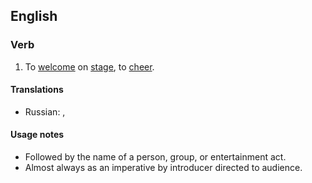 ==English==

===Verb===
{{head|en|verb|head=[[give]] [[it]] [[up]]}} 

# {{context|usually|with for|lang=en}} To [[welcome]] on [[stage]], to [[cheer]].
====Translations====
{{trans-top|to welcome on stage}}
* Russian: {{t|ru|встречайте|tr=vstrečájte|sc=Cyrl}}, {{t|ru|поприветствуйте|tr=poprivétstvujte|sc=Cyrl}}
{{trans-mid}}
{{trans-bottom}}

====Usage notes====
* Followed by the name of a person, group, or entertainment act.
* Almost always as an imperative by introducer directed to audience.